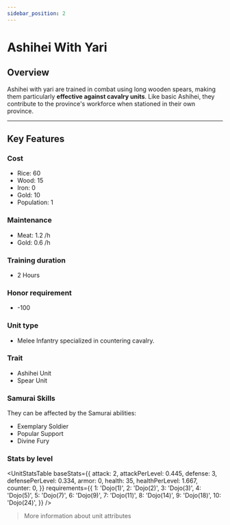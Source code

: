 ```yaml
---
sidebar_position: 2
---
```



# Ashihei With Yari

## Overview

Ashihei with yari are trained in combat using long wooden spears, making them particularly **effective against cavalry units**. Like basic Ashihei, they contribute to the province's workforce when stationed in their own province.

---

## Key Features

### Cost
- Rice: 60
- Wood: 15
- Iron: 0
- Gold: 10
- Population: 1

### Maintenance
- Meat: 1.2 /h
- Gold: 0.6 /h

### Training duration
- 2 Hours

### Honor requirement
- -100

### Unit type
- <Link to="../#melee-infantry">Melee Infantry</Link> specialized in countering cavalry.

### Trait
- <Link to="../#ashihei-units">Ashihei Unit</Link>
- <Link to="../#spear-units">Spear Unit</Link>

### Samurai Skills  
They can be affected by the Samurai abilities:  
- <Link to="../../samurais/charisma-skills#exemplary-soldier">Exemplary Soldier</Link>  
- <Link to="../../samurais/charisma-skills#popular-support">Popular Support</Link>  
- <Link to="../../samurais/charisma-skills#divine-fury">Divine Fury</Link>

### Stats by level

<UnitStatsTable
  baseStats={{
    attack: 2,
    attackPerLevel: 0.445,
    defense: 3,
    defensePerLevel: 0.334,
    armor: 0,
    health: 35,
    healthPerLevel: 1.667,
    counter: 0,
  }}
  requirements={{
    1: 'Dojo(1)',
    2: 'Dojo(2)',
    3: 'Dojo(3)',
    4: 'Dojo(5)',
    5: 'Dojo(7)',
    6: 'Dojo(9)',
    7: 'Dojo(11)',
    8: 'Dojo(14)',
    9: 'Dojo(18)',
    10: 'Dojo(24)',
  }}
/>

> <Link to="../#attributes">More information about unit attributes</Link>

